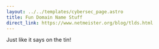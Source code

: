 ---
layout: ../../templates/cybersec_page.astro
title: Fun Domain Name Stuff
direct_link: https://www.netmeister.org/blog/tlds.html
---

Just like it says on the tin!
